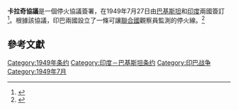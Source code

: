 '''卡拉奇協議'''是一個停火協議簽署，在1949年7月27日由[[巴基斯坦|巴基斯坦]]和[[印度|印度]]兩國簽訂<ref>{{cite book|last=Wirsing|first=Robert|authorlink=|coauthors=|title=War Or Peace on the Line of Control?|publisher=IBRU|year=1998|location=|pages=9–11|url=http://books.google.co.uk/books?id=CqsA-YVuV2UC&pg=PA9&dq=Karachi+Agreement+-wikipedia&sig=GZPQ_Q7mJcFigf1nuMGbIb0Pd9s|doi=|id=|isbn=1897643314|access-date=2011-03-01|archive-date=2015-01-14|archive-url=https://web.archive.org/web/20150114091036/http://books.google.co.uk/books?id=CqsA-YVuV2UC&pg=PA9&dq=Karachi+Agreement+-wikipedia&sig=GZPQ_Q7mJcFigf1nuMGbIb0Pd9s|dead-url=no}}</ref>。根據該協議，印巴兩國設立了一條可讓[[聯合國|聯合國]]觀察員監測的停火線。<ref>{{cite book |last=Hilaire |first=Max |title=United Nations Law And The Security Council |publisher=Ashgate Publishing, Ltd |year=2005 |location= |pages=29–30 |url=http://books.google.co.uk/books?id=8m5E_TrIkXEC&pg=PA29&dq=Karachi+Agreement+-wikipedia&sig=0MoFvJr4XCNTAWJaFm7ErQ3XBhY#PPA29,M1 |isbn=0754644898 |access-date=2011-03-01 |archive-date=2014-03-03 |archive-url=https://web.archive.org/web/20140303234938/http://books.google.co.uk/books?id=8m5E_TrIkXEC&pg=PA29&dq=Karachi+Agreement+-wikipedia&sig=0MoFvJr4XCNTAWJaFm7ErQ3XBhY#PPA29,M1 |dead-url=no }}</ref>

==參考文獻==
{{Reflist}}

{{India-stub}}
{{Pakistan-stub}}

[[Category:1949年条约|Category:1949年条约]]
[[Category:印度－巴基斯坦条约|Category:印度－巴基斯坦条约]]
[[Category:印巴战争|Category:印巴战争]]
[[Category:1949年7月|Category:1949年7月]]
